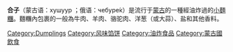 {{Expand language|1=en|time=2020-11-22T00:12:08+00:00}}
{{for|生物學中的合子|受精卵}}
{{Infobox prepared food
| name             = 合子
| image            = MongoliaLastDay_153.JPG
| image_size       = 250px
| caption          =
| alternate_name   =
| country          = [[蒙古国|蒙古国]]
| region           =
| creator          =
| course           =
| type             = [[小麵糰|小麵糰]]
| served           =
| main_ingredient  = [[生麵團|生麵團]]、[[肉类食物|肉类食物]] ([[牛肉|牛肉]]或[[羊肉|羊肉]])、[[洋蔥|洋蔥]]或[[蒜|蒜]]、鹽
| variations       =
| calories         =
| other            =
}}'''合子'''（蒙古语：хушууp ；俄语：чебуре́к）是流行于[[蒙古|蒙古]]的一種經油炸過的[[小麵糰|小麵糰]]。麵糰內包裹的一般為牛肉、羊肉、骆驼肉、洋葱（或大蒜）、盐和其他香料。
{{Commonscat}}
{{Doughnut}}

[[Category:Dumplings|Category:Dumplings]]
[[Category:风味馅饼|Category:风味馅饼]]
[[Category:油炸食品|Category:油炸食品]]
[[Category:蒙古國飲食|Category:蒙古國飲食]]